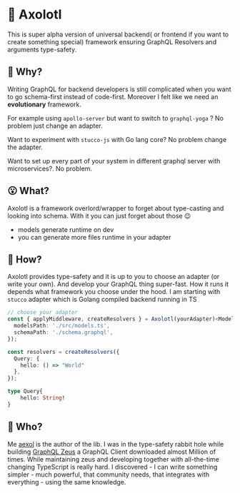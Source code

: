 # 🦎 Axolotl

This is super alpha version of universal backend( or frontend if you want to create something special) framework ensuring GraphQL Resolvers and arguments type-safety. 

## 🤔 Why? 

Writing GraphQL for backend developers is still complicated when you want to go schema-first instead of code-first. Moreover I felt like we need an **evolutionary** framework. 

For example using `apollo-server` but want to switch to `graphql-yoga` ? No problem just change an adapter. 

Want to experiment with `stucco-js` with Go lang core? No problem change the adapter. 

Want to set up every part of your system in different graphql server with microservices?. No problem.

## 😮 What?

Axolotl is a framework overlord/wrapper to forget about type-casting and looking into schema. With it you can just forget about those 😉
- models generate runtime on dev
- you can generate more files runtime in your adapter

## 🫠 How?

Axolotl provides type-safety and it is up to you to choose an adapter (or write your own). And develop your GraphQL thing super-fast. How it runs it depends what framework you choose under the hood. I am starting with `stucco` adapter which is Golang compiled backend running in TS

```ts
// choose your adapter
const { applyMiddleware, createResolvers } = Axolotl(yourAdapter)<Models>({
  modelsPath: './src/models.ts',
  schemaPath: './schema.graphql',
});

const resolvers = createResolvers({
  Query: {
    hello: () => "World"
  },
});
```

```graphql
type Query{
    hello: String!
}
```

## 🧌 Who?

Me [aexol](https://github.com/aexol) is the author of the lib. I was in the type-safety rabbit hole while building [GraphQL Zeus](https://github.com/graphql-editor/graphql-zeus) a GraphQL Client downloaded almost Million of times. While maintaining zeus and developing together with all-the-time changing TypeScript is really hard. I discovered - I can write something simpler - much powerful, that community needs, that integrates with everything - using the same knowledge.

